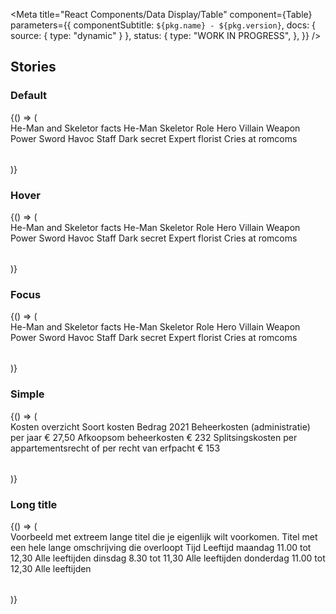 

<Meta
  title="React Components/Data Display/Table"
  component={Table}
  parameters={{
    componentSubtitle: `${pkg.name} - ${pkg.version}`,
    docs: { source: { type: "dynamic" } },
    status: {
      type: "WORK IN PROGRESS",
    },
  }}
/>

<Description markdown={readme} />

## Stories

### Default

<Canvas>
  <Story name="Default">
    {() => (
      <div aria-labelledby="caption_default" role="group">
        <Table>
          <TableCaption id="caption_default">He-Man and Skeletor facts</TableCaption>
          <TableHead>
            <TableRow>
              <TableCell></TableCell>
              <TableHeader className="heman">He-Man</TableHeader>
              <TableHeader className="skeletor">Skeletor</TableHeader>
            </TableRow>
          </TableHead>
          <TableBody>
            <TableRow>
              <TableHeader scope="row">Role</TableHeader>
              <TableCell data-heading="He-Man">Hero</TableCell>
              <TableCell data-heading="Skeletor">Villain</TableCell>
            </TableRow>
            <TableRow>
              <TableHeader scope="row">Weapon</TableHeader>
              <TableCell data-heading="He-Man">Power Sword</TableCell>
              <TableCell data-heading="Skeletor">Havoc Staff</TableCell>
            </TableRow>
            <TableRow>
              <TableHeader scope="row">Dark secret</TableHeader>
              <TableCell data-heading="He-Man">Expert florist</TableCell>
              <TableCell data-heading="Skeletor">Cries at romcoms</TableCell>
            </TableRow>
          </TableBody>
        </Table>
      </div>
    )}
  </Story>
</Canvas>

### Hover

<Canvas>
  <Story name="Hover">
    {() => (
      <div aria-labelledby="caption_hover" role="group">
        <Table>
          <TableCaption id="caption_hover">He-Man and Skeletor facts</TableCaption>
          <TableHead>
            <TableRow tabIndex="-1">
              <TableCell></TableCell>
              <TableHeader className="heman">He-Man</TableHeader>
              <TableHeader className="skeletor">Skeletor</TableHeader>
            </TableRow>
          </TableHead>
          <TableBody>
            <TableRow>
              <TableHeader scope="row">Role</TableHeader>
              <TableCell data-heading="He-Man">Hero</TableCell>
              <TableCell data-heading="Skeletor">Villain</TableCell>
            </TableRow>
            <TableRow className="denhaag-table__row--hover">
              <TableHeader scope="row">Weapon</TableHeader>
              <TableCell data-heading="He-Man">Power Sword</TableCell>
              <TableCell data-heading="Skeletor">Havoc Staff</TableCell>
            </TableRow>
            <TableRow>
              <TableHeader scope="row">Dark secret</TableHeader>
              <TableCell data-heading="He-Man">Expert florist</TableCell>
              <TableCell data-heading="Skeletor">Cries at romcoms</TableCell>
            </TableRow>
          </TableBody>
        </Table>
      </div>
    )}
  </Story>
</Canvas>

### Focus

<Canvas>
  <Story name="Focus">
    {() => (
      <div aria-labelledby="caption_focus" role="group">
        <Table>
          <TableCaption id="caption_focus">He-Man and Skeletor facts</TableCaption>
          <TableHead>
            <TableRow tabIndex="-1">
              <TableCell></TableCell>
              <TableHeader className="heman">He-Man</TableHeader>
              <TableHeader className="skeletor">Skeletor</TableHeader>
            </TableRow>
          </TableHead>
          <TableBody>
            <TableRow>
              <TableHeader scope="row">Role</TableHeader>
              <TableCell data-heading="He-Man">Hero</TableCell>
              <TableCell data-heading="Skeletor">Villain</TableCell>
            </TableRow>
            <TableRow className="denhaag-table__row--focus">
              <TableHeader scope="row">Weapon</TableHeader>
              <TableCell data-heading="He-Man">Power Sword</TableCell>
              <TableCell data-heading="Skeletor">Havoc Staff</TableCell>
            </TableRow>
            <TableRow>
              <TableHeader scope="row">Dark secret</TableHeader>
              <TableCell data-heading="He-Man">Expert florist</TableCell>
              <TableCell data-heading="Skeletor">Cries at romcoms</TableCell>
            </TableRow>
          </TableBody>
        </Table>
      </div>
    )}
  </Story>
</Canvas>

### Simple

<Canvas>
  <Story name="Simple">
    {() => (
      <div aria-labelledby="caption_simple" role="group">
        <Table>
          <TableCaption id="caption_simple">Kosten overzicht</TableCaption>
          <TableHead>
            <TableRow tabIndex="-1">
              <TableHeader>Soort kosten</TableHeader>
              <TableHeader>Bedrag 2021</TableHeader>
            </TableRow>
          </TableHead>
          <TableBody>
            <TableRow>
              <TableCell data-heading="Soort kosten">Beheerkosten (administratie) per jaar</TableCell>
              <TableCell data-heading="Bedrag 2021">&euro; 27,50</TableCell>
            </TableRow>
            <TableRow>
              <TableCell data-heading="Soort kosten">Afkoopsom beheerkosten</TableCell>
              <TableCell data-heading="Bedrag 2021">&euro; 232</TableCell>
            </TableRow>
            <TableRow>
              <TableCell data-heading="Soort kosten">
                Splitsingskosten per appartementsrecht of per recht van erfpacht
              </TableCell>
              <TableCell data-heading="Bedrag 2021">&euro; 153</TableCell>
            </TableRow>
          </TableBody>
        </Table>
      </div>
    )}
  </Story>
</Canvas>

### Long title

<Canvas>
  <Story name="Long title">
    {() => (
      <div aria-labelledby="caption_long_title" role="group">
        <Table>
          <TableCaption id="caption_long_title">
            Voorbeeld met extreem lange titel die je eigenlijk wilt voorkomen.
          </TableCaption>
          <TableHead>
            <TableRow tabIndex="-1">
              <TableHeader>Titel met een hele lange omschrijving die overloopt</TableHeader>
              <TableHeader>Tijd</TableHeader>
              <TableHeader>Leeftijd</TableHeader>
            </TableRow>
          </TableHead>
          <TableBody>
            <TableRow>
              <TableCell data-heading="Titel met een hele lange omschrijving die overloopt">maandag</TableCell>
              <TableCell data-heading="Tijd">11.00 tot 12,30</TableCell>
              <TableCell data-heading="Leeftijd">Alle leeftijden</TableCell>
            </TableRow>
            <TableRow>
              <TableCell data-heading="Titel met een hele lange omschrijving die overloopt">dinsdag</TableCell>
              <TableCell data-heading="Tijd">8.30 tot 11,30</TableCell>
              <TableCell data-heading="Leeftijd">Alle leeftijden</TableCell>
            </TableRow>
            <TableRow>
              <TableCell data-heading="Titel met een hele lange omschrijving die overloopt">donderdag</TableCell>
              <TableCell data-heading="Tijd">11.00 tot 12,30</TableCell>
              <TableCell data-heading="Leeftijd">Alle leeftijden</TableCell>
            </TableRow>
          </TableBody>
        </Table>
      </div>
    )}
  </Story>
</Canvas>
